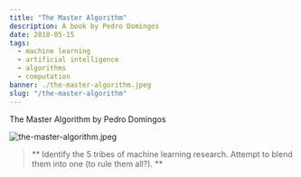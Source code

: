 ---
title: "The Master Algorithm"
description: A book by Pedro Domingos
date: 2018-05-15
tags:
  - machine learning
  - artificial intelligence
  - algorithms
  - computation
banner: ./the-master-algorithm.jpeg
slug: "/the-master-algorithm"
---

The Master Algorithm by Pedro Domingos

![the-master-algorithm.jpeg](the-master-algorithm.jpeg)

> ** Identify the 5 tribes of machine learning research. Attempt to blend them into one (to rule them all?). **